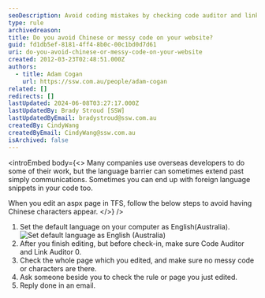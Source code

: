 ```yaml
---
seoDescription: Avoid coding mistakes by checking code auditor and link auditor before check-in, ensuring a clean and readable website.
type: rule
archivedreason:
title: Do you avoid Chinese or messy code on your website?
guid: fd1db5ef-8181-4ff4-8b0c-00c1bd0d7d61
uri: do-you-avoid-chinese-or-messy-code-on-your-website
created: 2012-03-23T02:48:51.000Z
authors:
  - title: Adam Cogan
    url: https://ssw.com.au/people/adam-cogan
related: []
redirects: []
lastUpdated: 2024-06-08T03:27:17.000Z
lastUpdatedBy: Brady Stroud [SSW]
lastUpdatedByEmail: bradystroud@ssw.com.au
createdBy: CindyWang
createdByEmail: CindyWang@ssw.com.au
isArchived: false
---
```


<introEmbed
  body={<>
Many companies use overseas developers to do some of their work, but the language barrier can sometimes extend past simply communications. Sometimes you can end up with foreign language snippets in your code too.

When you edit an aspx page in TFS, follow the below steps to avoid having Chinese characters appear.
  </>}
/>
1. Set the default language on your computer as English(Australia).
   ![Set default language as English (Australia)](/uploads/rules/do-you-avoid-chinese-or-messy-code-on-your-website/SetDefaultLanguage.jpg)
2. After you finish editing, but before check-in, make sure Code Auditor and Link Auditor 0.
3. Check the whole page which you edited, and make sure no messy code or characters are there.
4. Ask someone beside you to check the rule or page you just edited.
5. Reply done in an email.
